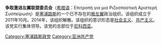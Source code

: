 '''争取激进左翼联盟委员会'''（[[希腊语|希腊语]]：Επιτροπή για μια Ριζοσπαστική Αριστερή Συσπείρωση）是[[塞浦路斯|塞浦路斯]]的一个已不存在的[[极左翼|极左翼]]政治组织。该组织成立于2011年10月。2014年，该组织解散。该组织的意识形态是[[社会主义|社会主义]]、[[共产主义|共产主义]]。该党实行集体领导。该党的总部位于[[尼科西亚|尼科西亚]]。

[[Category:塞浦路斯政党|Category:塞浦路斯政党]]
[[Category:亚洲共产党|Category:亚洲共产党]]